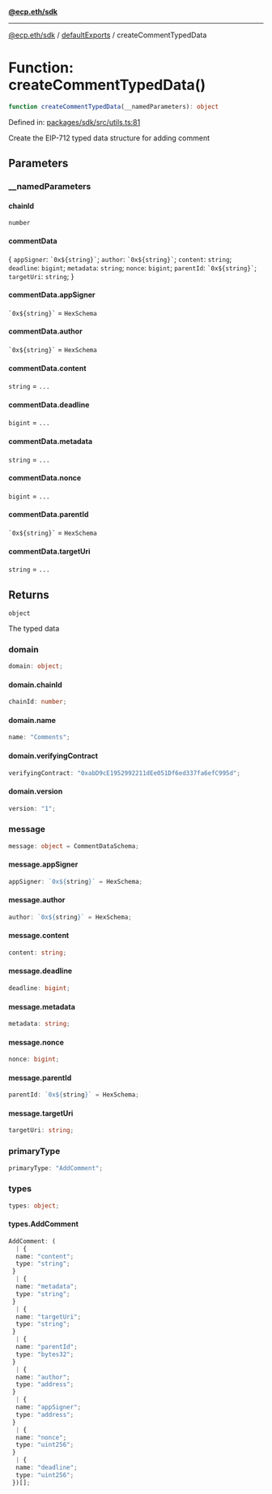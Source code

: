 [**@ecp.eth/sdk**](/sdk-reference/index.mdx)

***

[@ecp.eth/sdk](/sdk-reference/index.mdx) / [defaultExports](/sdk-reference/defaultExports/index.mdx) / createCommentTypedData

# Function: createCommentTypedData()

```ts
function createCommentTypedData(__namedParameters): object
```

Defined in: [packages/sdk/src/utils.ts:81](https://github.com/ecp-eth/comments-monorepo/blob/main/packages/sdk/src/utils.ts#L81)

Create the EIP-712 typed data structure for adding comment

## Parameters

### \_\_namedParameters

#### chainId

`number`

#### commentData

\{
  `appSigner`: `` `0x${string}` ``;
  `author`: `` `0x${string}` ``;
  `content`: `string`;
  `deadline`: `bigint`;
  `metadata`: `string`;
  `nonce`: `bigint`;
  `parentId`: `` `0x${string}` ``;
  `targetUri`: `string`;
 \}

#### commentData.appSigner

`` `0x${string}` `` = `HexSchema`

#### commentData.author

`` `0x${string}` `` = `HexSchema`

#### commentData.content

`string` = `...`

#### commentData.deadline

`bigint` = `...`

#### commentData.metadata

`string` = `...`

#### commentData.nonce

`bigint` = `...`

#### commentData.parentId

`` `0x${string}` `` = `HexSchema`

#### commentData.targetUri

`string` = `...`

## Returns

`object`

The typed data

### domain

```ts
domain: object;
```

#### domain.chainId

```ts
chainId: number;
```

#### domain.name

```ts
name: "Comments";
```

#### domain.verifyingContract

```ts
verifyingContract: "0xabD9cE1952992211dEe051Df6ed337fa6efC995d";
```

#### domain.version

```ts
version: "1";
```

### message

```ts
message: object = CommentDataSchema;
```

#### message.appSigner

```ts
appSigner: `0x${string}` = HexSchema;
```

#### message.author

```ts
author: `0x${string}` = HexSchema;
```

#### message.content

```ts
content: string;
```

#### message.deadline

```ts
deadline: bigint;
```

#### message.metadata

```ts
metadata: string;
```

#### message.nonce

```ts
nonce: bigint;
```

#### message.parentId

```ts
parentId: `0x${string}` = HexSchema;
```

#### message.targetUri

```ts
targetUri: string;
```

### primaryType

```ts
primaryType: "AddComment";
```

### types

```ts
types: object;
```

#### types.AddComment

```ts
AddComment: (
  | {
  name: "content";
  type: "string";
 }
  | {
  name: "metadata";
  type: "string";
 }
  | {
  name: "targetUri";
  type: "string";
 }
  | {
  name: "parentId";
  type: "bytes32";
 }
  | {
  name: "author";
  type: "address";
 }
  | {
  name: "appSigner";
  type: "address";
 }
  | {
  name: "nonce";
  type: "uint256";
 }
  | {
  name: "deadline";
  type: "uint256";
 })[];
```
